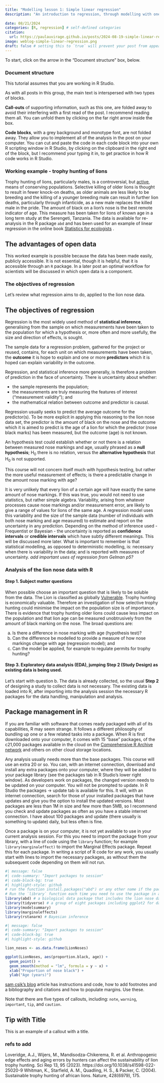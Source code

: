 ```yaml
---
title: "Modelling lesson 1: Simple linear regression"
description: "An introduction to regression, through modelling with one predictor linearly related to a continuous outcome"
 
date: 08/21/2024
categories: [R, regression] # self-defined categories
citation: 
  url: https://paulauvirage.github.io/posts/2024-08-19-simple-linear-regression/ 
image: weblog-simple-linear-regression.png
draft: false # setting this to `true` will prevent your post from appearing on your listing page until you're ready!
---
```


To start, click on the arrow in the "Document structure" box, below.

::: {.callout-note collapse="true"}
### Document structure

This tutorial assumes that you are working in R Studio.

As with all posts in this group, the main text is interspersed with two types of blocks.

**Call-outs** of supporting information, such as this one, are folded away to avoid their interfering with a first read of the post. I recommend reading them all. You can unfold them by clicking on the far right arrow inside the box.

**Code blocks**, with a grey background and monotype font, are not folded away. They allow you to implement all of the analysis in the post on your computer. You can cut and paste the code in each code block into your own R scripting window in R Studio, by clicking on the clipboard in the right end of the block, but I recommend your typing it in, to get practice in how R code works in R Studio.
:::

### Working example - trophy hunting of lions

Trophy hunting of lions, particularly males, is a controversial, but [active](https://www.discountafricanhunts.com/hunts/hunt-lion-in-tanzania.html#:~:text=Hunt%20Lion%20in%20Tanzania&text=Rifle%20Only%201%20x%201%20Starting%20at%20%2455%2C000!), means of conserving populations. Selective killing of older lions is thought to result in fewer knock-on deaths, as older animals are less likely to be breeding and the killing of a younger breeding male can result in further lion deaths, particularly through infanticide, as a new male replaces the killed male in the pride. The amount of black on a lion's nose is the best remote indicator of age. This measure has been taken for lions of known age in a long term study at the Serengeti, Tanzania. The data is available for re-analysis in the R package `abd` and has been used for an example of linear regression in the online book [Statistics for ecologists](https://statistics4ecologists-v2.netlify.app/linreg) .

::: {.callout-note collapse="true"}
## The advantages of open data

This worked example is possible because the data has been made easily, publicly accessible. It is not essential, though it is helpful, that it is accessible through an `R` package. In a later post an optimal workflow for scientists will be discussed in which open data is a component.
:::

### The objectives of regression

Let's review what regression aims to do, applied to the lion nose data.

::: {.callout-note collapse="true"}
## The objectives of regression

Regression is the most widely used method of **statistical inference**, generalising from the sample on which measurements have been taken to the population for which a hypothesis or, more often and more usefully, the size and direction of effects, is sought.

The sample data for a regression problem, gathered for the project or reused, contains, for each unit on which measurements have been taken, the **outcome** it is hope to explain and one or more **predictors** which it is hoped can explain variability in the outcome.

Regression, and statistical inference more generally, is therefore a problem of prediction in the face of uncertainty. There is uncertainty about whether:

- the sample represents the population;
- the measurements are truly measuring the features of interest ("measurement validity"); and
- the mathematical relation between outcome and predictor is causal.

Regression usually seeks to predict the average outcome for the predictor(s). To be more explicit in applying this reasoning to the lion nose data set, the predictor is the amount of black on the nose and the outcome which it is aimed to predict is the age of a lion for which the predictor (nose black marks) has been measured, but the outcome (age) is not known. 

An hypothesis test could establish whether or not there is a relation between measured nose markings and age, usually phrased as a **null hypothesis**; H~0~ there is no relation, versus the **alternative hypothesis** that H~0~ is not supported.

This course will not concern itself much with hypothesis testing, but rather the more useful measurement of effects; is there a predictable change in the amount nose marking with age?

It is very unlikely that every lion of a certain age will have exactly the same amount of nose markings. If this was true, you would not need to use statistics, but rather simple algebra. Variability, arising from whatever processes cause nose markings and/or measurement error, are likely to give a range of values for lions of the same age. A regression model uses this variability and the size of the sample data (number of individuals with both nose marking and age measured) to estimate and report on the uncertainty in any prediction. Depending on the method of inference used - Frequentist or Bayesian - the uncertainty is reported as **confidence intervals** or **credible intervals** which have subtly different meanings. This will be discussed more later. What is important to remember is that statistical modelling, as opposed to deterministic modelling, is: necessary when there is variability in the data; and is reported with measures of uncertainty. *add important uses of regression from Gelman p5?*  
:::

### Analysis of the lion nose data with R

#### Step 1. Subject matter questions

When possible choose an important question that is likely to be soluble from the data. The Lion is classified as globally [Vulnerable](https://www.iucnredlist.org/species/15951/259030422). Trophy hunting is economically valuable. Therefore an investigation of how selective trophy hunting could minimise the impact on the population size is of importance. There is evidence that trophy hunting older lions could cause less impact on the population and that lion age can be measured unobtrusively from the amount of black marking on the nose. The broad questions are:

a. Is there a difference in nose marking with age (hypothesis test)?
b. Can the difference be modelled to provide a measure of how nose markings change with age (regression model); and
c. Can the model be applied, for example to regulate permits for trophy hunting?

#### Step 3. Exploratory data analysis (EDA), jumping Step 2 (Study Design) as existing data is being used.

Let's start with question b. The data is already collected, so the usual **Step 2** of designing a study to collect data is not necessary. The existing data is loaded into R, after importing into the analysis session the necessary R packages for the data handling, manipulation and analysis.

::: {.callout-note collapse="true"}
## Package management in R

If you are familiar with software that comes ready packaged with all of its capabilities, R may seem strange. It follows a different philosophy of bundling up one or a few related tasks into a package. When R is first downloaded onto your computer, it comes with 15 "base" packages, of the c21,000 packages available in the cloud on the [Comprehensive R Archive network](https://cran.r-project.org/web/packages/) and others on other cloud storage locations.

Any analysis usually needs more than the base packages. This course will use an extra 20 or so. You can, with an internet connection, download and install any extra packages onto your computer, where they will be added to your package library (see the packages tab in R Studio's lower right window). As developers work on packages, the changed version needs to be updated on your computer. You will not be prompted to update. In R Studio the packages -> update tab is available for this. It will, with an internet connection, search for those of your installed packages that have updates and give you the option to install the updated versions. Most packages are less than 1M in size and few more than 5MB, so I recommend you check and update packages as often as you have a stable internet connection. I have about 100 packages and update (there usually is something to update) daily, but less often is fine.

Once a package is on your computer, it is not yet available to use in your current analysis session. For this you need to import the package from your library, with a line of code using the `library` function; for example `library(marginaleffect)` to import the Marginal Effects package. Repeat this for each package. In writing a script of R code for any work, you usually start with lines to import the necessary packages, as without them the subsequent code depending on them will not run.   
:::

```r
#| message: false
#| code-summary: "Import packages to session"
#| code-block-bg: true
#| highlight-style: github
# run the function install.packages("abd") or any other name if the package abd or another is not already installed  
# Run the `library` function each time you need to use the package in a new R session, to make the package available from your library
library(abd) # a biological data package that includes the lion nose data
library(tidyverse) # a group of eight packages including ggplot2 for data visualisation 
library(modelsummary)
library(marginaleffects)
library(rstanarm) # Bayesian inference
```

```r
#| message: false
#| code-summary: "Import packages to session"
#| code-block-bg: true
#| highlight-style: github

lion_noses <- as.data.frame(LionNoses)

ggplot(LionNoses, aes(proportion.black, age)) +
  geom_point() +
  geom_smooth(method = "lm", formula = y ~ x) +
  xlab("Proportion of nose black") +
  ylab("Age (years)")
```


[sam csik's blog](https://samanthacsik.github.io/posts/2022-10-24-quarto-blogs/) article has instructions and code, how to add footnotes and a bibliography and citations and how to populate margins. Use these.

::: callout-note
Note that there are five types of callouts, including: `note`, `warning`, `important`, `tip`, and `caution`.
:::

::: callout-tip
## Tip with Title

This is an example of a callout with a title.
:::

### refs to add

Loveridge, A.J., Wijers, M., Mandisodza-Chikerema, R. et al. Anthropogenic edge effects and aging errors by hunters can affect the sustainability of lion trophy hunting. Sci Rep 13, 95 (2023). https://doi.org/10.1038/s41598-022-25020-9 Whitman, K., Starfield, A. M., Quadling, H. S., & Packer, C. (2004). Sustainable trophy hunting of african lions. Nature, 428(6979), 175.
